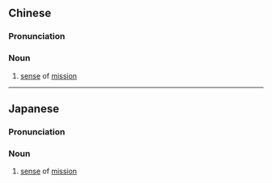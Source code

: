 ==Chinese==
{{zh-forms|type=21}}

===Pronunciation===
{{zh-pron
|m=shǐmìnggǎn
|c=si3 ming6 gam2
|mn=sù-bēng-kám
|cat=n
}}

===Noun===
{{zh-noun}}

# [[sense]] of [[mission]]

----

==Japanese==
{{ja-kanjitab|し|めい|かん}}

===Pronunciation===
{{ja-pron|しめいかん|y=on}}

===Noun===
{{ja-noun|しめいかん}}

# [[sense]] of [[mission]]